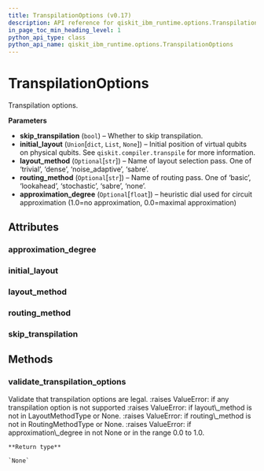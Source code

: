 ```yaml
---
title: TranspilationOptions (v0.17)
description: API reference for qiskit_ibm_runtime.options.TranspilationOptions in qiskit-ibm-runtime v0.17
in_page_toc_min_heading_level: 1
python_api_type: class
python_api_name: qiskit_ibm_runtime.options.TranspilationOptions
---
```


# TranspilationOptions

<Class id="qiskit_ibm_runtime.options.TranspilationOptions" isDedicatedPage={true} github="https://github.com/qiskit/qiskit-ibm-runtime/tree/stable/0.17/qiskit_ibm_runtime/options/transpilation_options.py" signature="TranspilationOptions(skip_transpilation=False, initial_layout=None, layout_method=None, routing_method=None, approximation_degree=None)" modifiers="class">
  Transpilation options.

  **Parameters**

  *   **skip\_transpilation** (`bool`) – Whether to skip transpilation.
  *   **initial\_layout** (`Union`\[`dict`, `List`, `None`]) – Initial position of virtual qubits on physical qubits. See `qiskit.compiler.transpile` for more information.
  *   **layout\_method** (`Optional`\[`str`]) – Name of layout selection pass. One of ‘trivial’, ‘dense’, ‘noise\_adaptive’, ‘sabre’.
  *   **routing\_method** (`Optional`\[`str`]) – Name of routing pass. One of ‘basic’, ‘lookahead’, ‘stochastic’, ‘sabre’, ‘none’.
  *   **approximation\_degree** (`Optional`\[`float`]) – heuristic dial used for circuit approximation (1.0=no approximation, 0.0=maximal approximation)

  ## Attributes

  ### approximation\_degree

  <Attribute id="qiskit_ibm_runtime.options.TranspilationOptions.approximation_degree" attributeTypeHint="float | None" attributeValue="None" />

  ### initial\_layout

  <Attribute id="qiskit_ibm_runtime.options.TranspilationOptions.initial_layout" attributeTypeHint="dict | List | None" attributeValue="None" />

  ### layout\_method

  <Attribute id="qiskit_ibm_runtime.options.TranspilationOptions.layout_method" attributeTypeHint="str | None" attributeValue="None" />

  ### routing\_method

  <Attribute id="qiskit_ibm_runtime.options.TranspilationOptions.routing_method" attributeTypeHint="str | None" attributeValue="None" />

  ### skip\_transpilation

  <Attribute id="qiskit_ibm_runtime.options.TranspilationOptions.skip_transpilation" attributeTypeHint="bool" attributeValue="False" />

  ## Methods

  ### validate\_transpilation\_options

  <Function id="qiskit_ibm_runtime.options.TranspilationOptions.validate_transpilation_options" signature="validate_transpilation_options(transpilation_options)" modifiers="static">
    Validate that transpilation options are legal. :raises ValueError: if any transpilation option is not supported :raises ValueError: if layout\_method is not in LayoutMethodType or None. :raises ValueError: if routing\_method is not in RoutingMethodType or None. :raises ValueError: if approximation\_degree in not None or in the range 0.0 to 1.0.

    **Return type**

    `None`
  </Function>
</Class>

